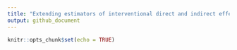 ```yaml
---
title: "Extending estimators of interventional direct and indirect effects, including transported effects, to settings with high-dimensional mediators and high-dimensional intermediate confounders"
output: github_document
---
```


```r
knitr::opts_chunk$set(echo = TRUE)
```
